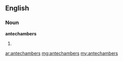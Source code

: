 ==English==

===Noun===
'''antechambers'''

# {{plural of|[[antechamber]]}}

[[ar:antechambers]]
[[mg:antechambers]]
[[my:antechambers]]